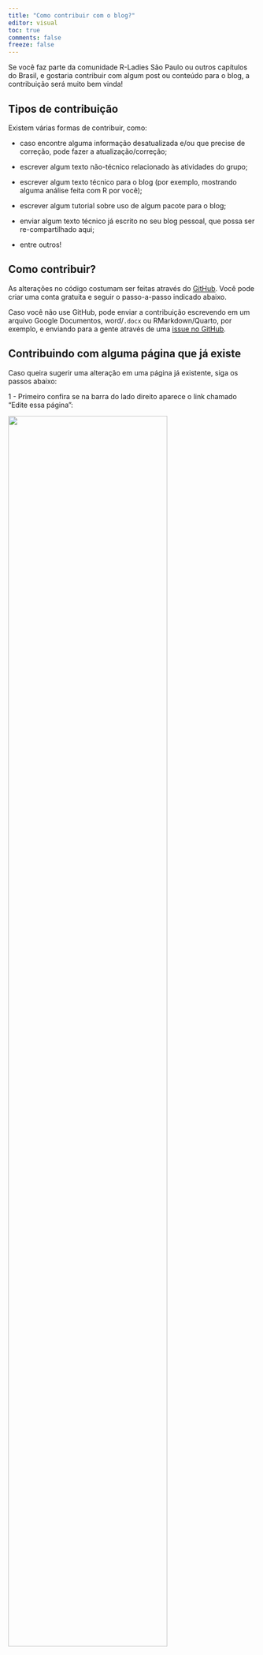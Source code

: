 ```yaml
---
title: "Como contribuir com o blog?"
editor: visual
toc: true
comments: false
freeze: false
---
```


Se você faz parte da comunidade R-Ladies São Paulo ou outros capítulos do Brasil, e gostaria contribuir com algum post ou conteúdo para o blog, a contribuição será muito bem vinda!

## Tipos de contribuição

Existem várias formas de contribuir, como:

-   caso encontre alguma informação desatualizada e/ou que precise de correção, pode fazer a atualização/correção;

-   escrever algum texto não-técnico relacionado às atividades do grupo;

-   escrever algum texto técnico para o blog (por exemplo, mostrando alguma análise feita com R por você);

-   escrever algum tutorial sobre uso de algum pacote para o blog;

-   enviar algum texto técnico já escrito no seu blog pessoal, que possa ser re-compartilhado aqui;

-   entre outros!

## Como contribuir?

As alterações no código costumam ser feitas através do [GitHub](https://github.com/R-Ladies-Sao-Paulo/blog). Você pode criar uma conta gratuita e seguir o passo-a-passo indicado abaixo.

::: callout-note
Caso você não use GitHub, pode enviar a contribuição escrevendo em um arquivo Google Documentos, word/`.docx` ou RMarkdown/Quarto, por exemplo, e enviando para a gente através de uma [issue no GitHub](https://github.com/R-Ladies-Sao-Paulo/blog/issues/new?assignees=beatrizmilz&labels=textos&template=novo-post.md&title=%5BPOST%5D+Nome+do+post).
:::

## Contribuindo com alguma página que já existe

Caso queira sugerir uma alteração em uma página já existente, siga os passos abaixo:

1 - Primeiro confira se na barra do lado direito aparece o link chamado "Edite essa página":

![](img/como-contribuir-edite-essa-pagina.png){fig-align="center" width="80%"}

Esse link te encaminhará para o arquivo que deve ser alterado no GitHub.

2 - Caso não encontre o link "Editar essa página", procure o arquivo referente à página que deseja alterar no [repositório no GitHub](https://github.com/R-Ladies-Sao-Paulo/blog). Os arquivos de texto que devem ser alterados são apenas os que tem extensão `.qmd`.

3 - Fazendo a alteração no GitHub: **EM BREVE!**

## Contribuindo com um texto/post para o blog

Os arquivos que geram os posts do blog estão na pasta [`posts/`](https://github.com/R-Ladies-Sao-Paulo/blog/tree/main/posts/).

1 - Faça uma cópia da pasta [`template-post/`](https://github.com/R-Ladies-Sao-Paulo/blog/tree/main/posts/template-post). Nomeie a pasta iniciando com o ano e mês, e algumas palavras que indicam o conteúdo do texto de uma forma "limpa", sem usar acentos, espaços, e outros caracteres especiais. Ex: `2022-12-tutorial-tidyverse`.

Nessa pasta, tem arquivos para gerar um post:

-   [`index.qmd`](https://github.com/R-Ladies-Sao-Paulo/blog/blob/main/posts/template-post/index.qmd): esse é o arquivo principal! Neste arquivo, estão descritos os metadados do arquivo (quem escreveu o post, data, categorias, entre outros), e o texto do post. Tem vários exemplos e comentários neste arquivo para ajudar quem ainda não tem muita familiaridade com Quarto!

-   [`images/`](https://github.com/R-Ladies-Sao-Paulo/blog/blob/main/posts/template-post/images/): é uma pasta onde pode guardar as imagens que você queira usar no post.

-   [`pacotes.bib`](https://github.com/R-Ladies-Sao-Paulo/blog/blob/main/posts/template-post/pacotes.bib): é um arquivo opcional e gerado automaticamente, contém as referências dos pacotes utilizados no post.

2 - Edite os conteúdos na pasta copiada!

3 - Envie suas mudanças como um Pull request no GitHub: **EM BREVE!**.

## Lista de pessoas que já contribuiram com esse site

A lista a seguir é gerada automaticamente a partir da busca de pessoas que contribuiram com código e Issues no repositório do GitHub do blog, utilizando o pacote `{allcontributors}`.

```r
#| echo: false
## código reaproveitado do repo: 
## https://github.com/beatrizmilz/materiais_estudo_R
gerar_lista_contrib <- function() {
  library(magrittr, include.only = "%>%")
  pessoas_contribuidoras <-
    allcontributors::get_contributors(org = "R-Ladies-Sao-Paulo",
                                      repo = "blog",
                                      type = c("code", "issues"),
                                      quiet = TRUE) %>%
    tibble::as_tibble() %>%
    dplyr::mutate(
      url = glue::glue("https://github.com/{logins}"),
      link = glue::glue("[{logins}]({url})")
    ) %>%
    dplyr::filter(!logins %in% c("actions-user"))  %>%
    dplyr::arrange(logins)
  
  cat("<center>")
  
  for (i in 1:nrow(pessoas_contribuidoras)) {
    pessoa <- pessoas_contribuidoras[i,]
    cat(
      glue::glue(
        '
     <a href={pessoa$url}>
    <img src="{pessoa$avatar}" width="200" style="vertical-align: middle; border-radius: 50%;">
    </a>
    '
      )
    )
  }
  
    cat("</center>")
}
```

```r
#| results: asis
#| echo: false
#| message: false
#| warning: false
gerar_lista_contrib()
```
